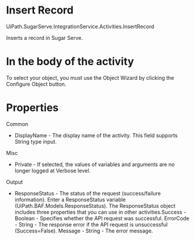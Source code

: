 ﻿# Insert Record

UiPath.SugarServe.IntegrationService.Activities.InsertRecord

Inserts a record in Sugar Serve.

# In the body of the activity

To select your object, you must use the Object Wizard by clicking the Configure Object button.

# Properties

Common

* DisplayName - The display name of the activity. This field supports String type input.

Misc

* Private - If selected, the values of variables and arguments are no longer logged at Verbose level.

Output

* ResponseStatus - The status of the request (success/failure information). Enter a ResponseStatus variable (UiPath.BAF.Models.ResponseStatus). The ResponseStatus object includes three properties that you can use in other activities.Success - Boolean - Specifies whether the API request was successful. ErrorCode - String - The response error if the API request is unsuccessful (Success=False). Message - String - The error message.
